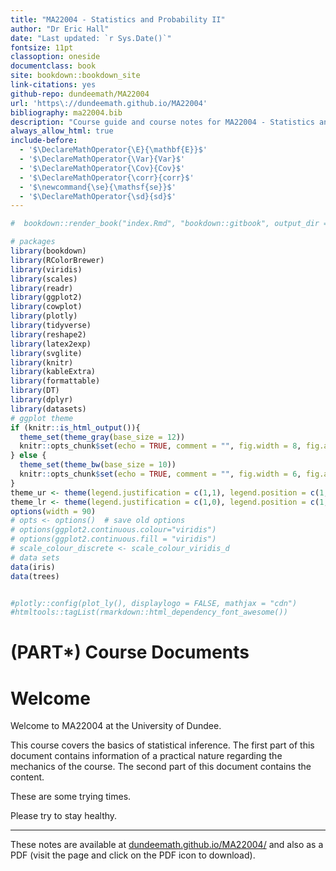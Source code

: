 ```yaml
---
title: "MA22004 - Statistics and Probability II"
author: "Dr Eric Hall"
date: "Last updated: `r Sys.Date()`"
fontsize: 11pt
classoption: oneside
documentclass: book
site: bookdown::bookdown_site
link-citations: yes
github-repo: dundeemath/MA22004
url: 'https\://dundeemath.github.io/MA22004'
bibliography: ma22004.bib
description: "Course guide and course notes for MA22004 - Statistics and Probability II. Division of Mathematics, University of Dundee."
always_allow_html: true
include-before:
  - '$\DeclareMathOperator{\E}{\mathbf{E}}$'
  - '$\DeclareMathOperator{\Var}{Var}$'
  - '$\DeclareMathOperator{\Cov}{Cov}$'
  - '$\DeclareMathOperator{\corr}{corr}$'
  - '$\newcommand{\se}{\mathsf{se}}$'
  - '$\DeclareMathOperator{\sd}{sd}$'
---
```


```r
#  bookdown::render_book("index.Rmd", "bookdown::gitbook", output_dir = "docs/")

# packages
library(bookdown)
library(RColorBrewer)
library(viridis)
library(scales)
library(readr)
library(ggplot2)
library(cowplot)
library(plotly)
library(tidyverse)
library(reshape2)
library(latex2exp)
library(svglite)
library(knitr)
library(kableExtra)
library(formattable)
library(DT)
library(dplyr)
library(datasets)
# ggplot theme
if (knitr::is_html_output()){
  theme_set(theme_gray(base_size = 12))
  knitr::opts_chunk$set(echo = TRUE, comment = "", fig.width = 8, fig.asp = 0.6, dev = "svglite", fig.align = "center")
} else {
  theme_set(theme_bw(base_size = 10))
  knitr::opts_chunk$set(echo = TRUE, comment = "", fig.width = 6, fig.asp = 0.6)
}
theme_ur <- theme(legend.justification = c(1,1), legend.position = c(1,1), legend.box.margin = margin(c(4, 4, 4, 4), unit = "pt"))
theme_lr <- theme(legend.justification = c(1,0), legend.position = c(1,0), legend.box.margin = margin(c(4, 4, 4, 4), unit = "pt"))
options(width = 90)
# opts <- options()  # save old options
# options(ggplot2.continuous.colour="viridis")
# options(ggplot2.continuous.fill = "viridis")
# scale_colour_discrete <- scale_colour_viridis_d
# data sets
data(iris)
data(trees)


#plotly::config(plot_ly(), displaylogo = FALSE, mathjax = "cdn")
#htmltools::tagList(rmarkdown::html_dependency_font_awesome())
```

# (PART\*) Course Documents {-}

# Welcome {-}

Welcome to MA22004 at the University of Dundee. 

This course covers the basics of statistical inference. The first part of this document contains information of a practical nature regarding the mechanics of the course. The second part of this document contains the content. 

These are some trying times. 

Please try to stay healthy.



***

These notes are available at [dundeemath.github.io/MA22004/](https://dundeemath.github.io/MA22004/) and also as a PDF (visit the page and click on the PDF icon to download). 

